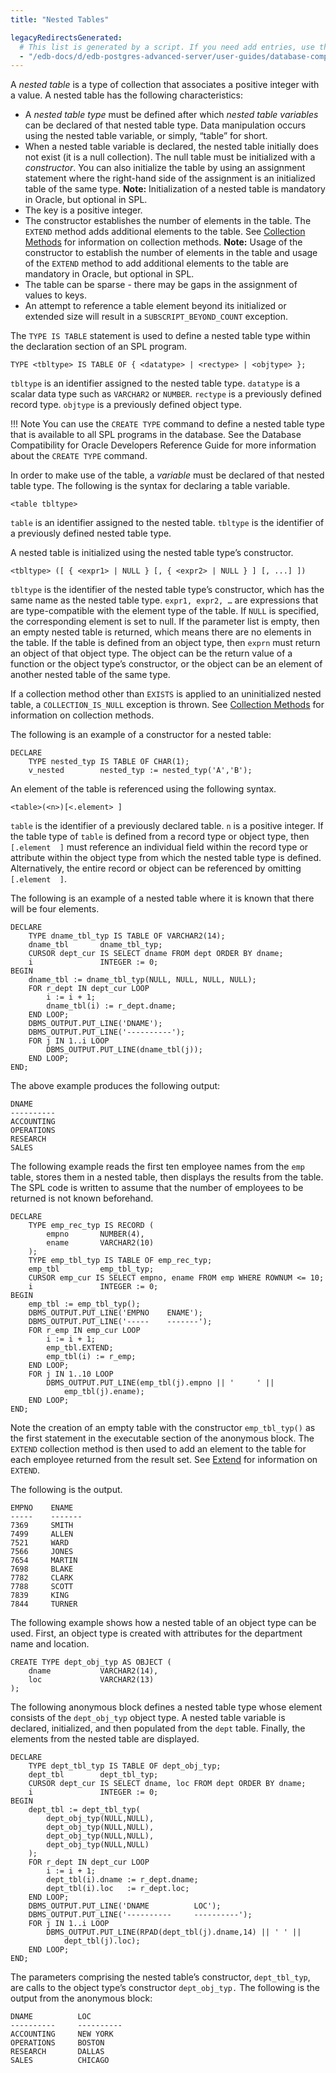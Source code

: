 ```yaml
---
title: "Nested Tables"

legacyRedirectsGenerated:
  # This list is generated by a script. If you need add entries, use the `legacyRedirects` key.
  - "/edb-docs/d/edb-postgres-advanced-server/user-guides/database-compatibility-stored-procedural-language-guide/13/nested_tables.html"
---
```


<div id="nested_tables" class="registered_link"></div>

A *nested table* is a type of collection that associates a positive integer with a value. A nested table has the following characteristics:

-   A *nested table type* must be defined after which *nested table variables* can be declared of that nested table type. Data manipulation occurs using the nested table variable, or simply, “table” for short.
-   When a nested table variable is declared, the nested table initially does not exist (it is a null collection). The null table must be initialized with a *constructor*. You can also initialize the table by using an assignment statement where the right-hand side of the assignment is an initialized table of the same type. **Note:** Initialization of a nested table is mandatory in Oracle, but optional in SPL.
-   The key is a positive integer.
-   The constructor establishes the number of elements in the table. The `EXTEND` method adds additional elements to the table. See [Collection Methods](../11_collection_methods/#collection_methods) for information on collection methods. **Note:** Usage of the constructor to establish the number of elements in the table and usage of the `EXTEND` method to add additional elements to the table are mandatory in Oracle, but optional in SPL.
-   The table can be sparse - there may be gaps in the assignment of values to keys.
-   An attempt to reference a table element beyond its initialized or extended size will result in a `SUBSCRIPT_BEYOND_COUNT` exception.

The `TYPE IS TABLE` statement is used to define a nested table type within the declaration section of an SPL program.

```text
TYPE <tbltype> IS TABLE OF { <datatype> | <rectype> | <objtype> };
```

`tbltype` is an identifier assigned to the nested table type. `datatype` is a scalar data type such as `VARCHAR2` or `NUMBER`. `rectype` is a previously defined record type. `objtype` is a previously defined object type.

!!! Note
    You can use the `CREATE TYPE` command to define a nested table type that is available to all SPL programs in the database. See the Database Compatibility for Oracle Developers Reference Guide for more information about the `CREATE TYPE` command.

In order to make use of the table, a *variable* must be declared of that nested table type. The following is the syntax for declaring a table variable.

```text
<table tbltype>
```

`table` is an identifier assigned to the nested table. `tbltype` is the identifier of a previously defined nested table type.

A nested table is initialized using the nested table type’s constructor.

```text
<tbltype> ([ { <expr1> | NULL } [, { <expr2> | NULL } ] [, ...] ])
```

`tbltype` is the identifier of the nested table type’s constructor, which has the same name as the nested table type. `expr1, expr2, …` are expressions that are type-compatible with the element type of the table. If `NULL` is specified, the corresponding element is set to null. If the parameter list is empty, then an empty nested table is returned, which means there are no elements in the table. If the table is defined from an object type, then `exprn` must return an object of that object type. The object can be the return value of a function or the object type’s constructor, or the object can be an element of another nested table of the same type.

If a collection method other than `EXISTS` is applied to an uninitialized nested table, a `COLLECTION_IS_NULL` exception is thrown. See [Collection Methods](../11_collection_methods/#collection_methods) for information on collection methods.

The following is an example of a constructor for a nested table:

```text
DECLARE
    TYPE nested_typ IS TABLE OF CHAR(1);
    v_nested        nested_typ := nested_typ('A','B');
```

An element of the table is referenced using the following syntax.

```text
<table>(<n>)[<.element> ]
```

`table` is the identifier of a previously declared table. `n` is a positive integer. If the table type of `table` is defined from a record type or object type, then `[.element  ]` must reference an individual field within the record type or attribute within the object type from which the nested table type is defined. Alternatively, the entire record or object can be referenced by omitting `[.element  ]`.

The following is an example of a nested table where it is known that there will be four elements.

```text
DECLARE
    TYPE dname_tbl_typ IS TABLE OF VARCHAR2(14);
    dname_tbl       dname_tbl_typ;
    CURSOR dept_cur IS SELECT dname FROM dept ORDER BY dname;
    i               INTEGER := 0;
BEGIN
    dname_tbl := dname_tbl_typ(NULL, NULL, NULL, NULL);
    FOR r_dept IN dept_cur LOOP
        i := i + 1;
        dname_tbl(i) := r_dept.dname;
    END LOOP;
    DBMS_OUTPUT.PUT_LINE('DNAME');
    DBMS_OUTPUT.PUT_LINE('----------');
    FOR j IN 1..i LOOP
        DBMS_OUTPUT.PUT_LINE(dname_tbl(j));
    END LOOP;
END;
```

The above example produces the following output:

```text
DNAME
----------
ACCOUNTING
OPERATIONS
RESEARCH
SALES
```

The following example reads the first ten employee names from the `emp` table, stores them in a nested table, then displays the results from the table. The SPL code is written to assume that the number of employees to be returned is not known beforehand.

```text
DECLARE
    TYPE emp_rec_typ IS RECORD (
        empno       NUMBER(4),
        ename       VARCHAR2(10)
    );
    TYPE emp_tbl_typ IS TABLE OF emp_rec_typ;
    emp_tbl         emp_tbl_typ;
    CURSOR emp_cur IS SELECT empno, ename FROM emp WHERE ROWNUM <= 10;
    i               INTEGER := 0;
BEGIN
    emp_tbl := emp_tbl_typ();
    DBMS_OUTPUT.PUT_LINE('EMPNO    ENAME');
    DBMS_OUTPUT.PUT_LINE('-----    -------');
    FOR r_emp IN emp_cur LOOP
        i := i + 1;
        emp_tbl.EXTEND;
        emp_tbl(i) := r_emp;
    END LOOP;
    FOR j IN 1..10 LOOP
        DBMS_OUTPUT.PUT_LINE(emp_tbl(j).empno || '     ' ||
            emp_tbl(j).ename);
    END LOOP;
END;
```

Note the creation of an empty table with the constructor `emp_tbl_typ()` as the first statement in the executable section of the anonymous block. The `EXTEND` collection method is then used to add an element to the table for each employee returned from the result set. See [Extend](../11_collection_methods/04_extend/#extend) for information on `EXTEND`.

The following is the output.

```text
EMPNO    ENAME
-----    -------
7369     SMITH
7499     ALLEN
7521     WARD
7566     JONES
7654     MARTIN
7698     BLAKE
7782     CLARK
7788     SCOTT
7839     KING
7844     TURNER
```

The following example shows how a nested table of an object type can be used. First, an object type is created with attributes for the department name and location.

```text
CREATE TYPE dept_obj_typ AS OBJECT (
    dname           VARCHAR2(14),
    loc             VARCHAR2(13)
);
```

The following anonymous block defines a nested table type whose element consists of the `dept_obj_typ` object type. A nested table variable is declared, initialized, and then populated from the `dept` table. Finally, the elements from the nested table are displayed.

```text
DECLARE
    TYPE dept_tbl_typ IS TABLE OF dept_obj_typ;
    dept_tbl        dept_tbl_typ;
    CURSOR dept_cur IS SELECT dname, loc FROM dept ORDER BY dname;
    i               INTEGER := 0;
BEGIN
    dept_tbl := dept_tbl_typ(
        dept_obj_typ(NULL,NULL),
        dept_obj_typ(NULL,NULL),
        dept_obj_typ(NULL,NULL),
        dept_obj_typ(NULL,NULL)
    );
    FOR r_dept IN dept_cur LOOP
        i := i + 1;
        dept_tbl(i).dname := r_dept.dname;
        dept_tbl(i).loc   := r_dept.loc;
    END LOOP;
    DBMS_OUTPUT.PUT_LINE('DNAME          LOC');
    DBMS_OUTPUT.PUT_LINE('----------     ----------');
    FOR j IN 1..i LOOP
        DBMS_OUTPUT.PUT_LINE(RPAD(dept_tbl(j).dname,14) || ' ' ||
            dept_tbl(j).loc);
    END LOOP;
END;
```

The parameters comprising the nested table’s constructor, `dept_tbl_typ`, are calls to the object type’s constructor `dept_obj_typ.` The following is the output from the anonymous block:

```text
DNAME          LOC
----------     ----------
ACCOUNTING     NEW YORK
OPERATIONS     BOSTON
RESEARCH       DALLAS
SALES          CHICAGO
```
